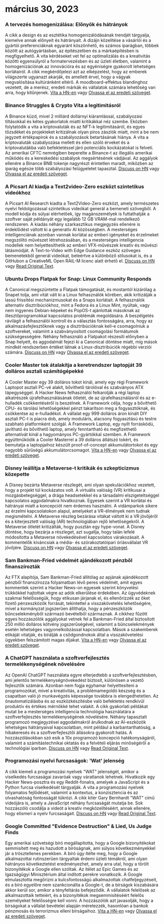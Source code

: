 
<Steps>

# március 30, 2023

### A tervezés homogenizálása: Előnyök és hátrányok

A cikk a design és az esztétika homogenizálódásának trendjét tárgyalja, kiemelve annak előnyeit és hátrányait. A dizájn közelítése a vásárlói és a gyártói preferenciáknak egyaránt köszönhető, és számos iparágban, többek között az autógyártásban, az építészetben és a márkaépítésben is megfigyelhető. A vita kérdéseket vet fel az optimalizálás és a kreativitás közötti egyensúlyról a formatervezésben és az üzleti életben, valamint a homogenizációnak az innovációra és az egyéniségre gyakorolt lehetséges korlátairól. A cikk megkérdőjelezi azt az elképzelést, hogy az emberek világszerte ugyanazt akarják, és amellett érvel, hogy a vágyak megvalósítása kultúránként eltérő. A moodboard-effektus blandinghoz vezetett, de a merész, eredeti márkák és vállalatok számára lehetőség van arra, hogy kitűnjenek.
[Vita a HN-en](http://news.ycombinator.com/item?id=35355703) vagy [Olvassa el az eredeti szöveget](https://www.alexmurrell.co.uk/articles/the-age-of-average).

### Binance Struggles & Crypto Vita a legitimitásról

A Binance küzd, mivel 2 milliárd dollárnyi kiáramlással, szabályozási tiltásokkal és kétes gyakorlatok miatti kritikákkal néz szembe. Eközben folytatódik a vita a kriptovaluták és az NFT-k legitimitásáról, és egyes tőzsdéket és projekteket kritizálnak olyan piros zászlók miatt, mint a be nem jegyzett értékpapírok és a szabályozások betartásának hiánya. A vita a kriptovaluták szabályozása mellett és ellen szóló érveket és a kriptovalutákba való befektetéssel járó potenciális kockázatokat is felveti. Az amerikai CFTC nemrégiben beperelte a Binance-t az illegális amerikai működés és a kereskedési szabályok megsértésének vádjával. Az aggályok ellenére a Binance BNB tokenje nagyrészt érintetlen maradt, miközben az iparág egésze több szabályozási felügyeletet tapasztal.
[Discuss on HN](http://news.ycombinator.com/item?id=35351805) vagy [Olvassa el az eredeti szöveget](https://www.wsj.com/articles/binance-sees-2-billion-in-outflows-as-troubles-compound-9a136e21).

### A Picsart AI kiadja a Text2video-Zero eszközt szintetikus videókhoz

A Picsart AI Research kiadta a Text2Video-Zero eszközt, amely természetes nyelvi feldolgozással szintetikus videókat generál a bemeneti szövegből. A modell kódja és súlyai elérhetőek, így magánszemélyek is futtathatják a szoftver saját példányát egy legalább 12 GB VRAM-mal rendelkező rendszeren. A kiadás néhány szarkasztikus megjegyzés ellenére is érdeklődést váltott ki a generatív AI közösségben. A mesterséges intelligenciának azonban vannak korlátai az emberi igényeket és érzelmeket megszólító művészet létrehozásában, és a mesterséges intelligencia modellek nem helyettesíthetik az emberi VFX-művészek kreatív és művészi látásmódját. A Text-to-Video with Edge Guidance eszköz szöveges bemenetekből generál videókat, beleértve a különböző stílusokat is, és a GitHubon a CreativeML Open RAIL-M licenc alatt érhető el.
[Discuss on HN](http://news.ycombinator.com/item?id=35352452) vagy [Read Original Text](https://github.com/Picsart-AI-Research/Text2Video-Zero).

### Ubuntu Drops Flatpak for Snap: Linux Community Responds

A Canonical megszüntette a Flatpak támogatását, és mostantól kizárólag a Snapet tolja, ami vitát vált ki a Linux felhasználók körében, akik kritizálják a lassú frissítési mechanizmusokat és a Snaps korlátait. A felhasználók alternatív disztribúciókhoz, mint a Fedora és a Linux Mint, nyúltak, vagy nem ingyenes Debian-képeket és PopOS-t ajánlottak másoknak az illesztőprogramokkal kapcsolatos problémák megoldására. A beszélgetés rávilágít a felhasználói kontroll és a választás fontosságára, arra, hogy az alkalmazásfejlesztőknek vagy a disztribúcióknak kell-e csomagolniuk a szoftvereket, valamint a szabványosított csomagolási formátumok szükségességére. Néhány felhasználó a Flatpakot részesíti előnyben a Snap helyett, és aggodalmát fejezi ki a Canonical döntése miatt, míg mások mindkét rendszerben értéket látnak a Linux-disztribúciók régebbi verziói számára.
[Discuss on HN](http://news.ycombinator.com/item?id=35354729) vagy [Olvassa el az eredeti szöveget](https://lwn.net/SubscriberLink/927262/6adb2350e2b0d2ce/).

### Cooler Master tok átalakítja a keretrendszer laptopját 39 dolláros asztali számítógépekké

A Cooler Master egy 39 dolláros tokot kínál, amely egy régi Framework Laptopot asztali PC-vé alakít, bővíthető tárolóval és szabványos ATX tápegységgel. A Hacker News felhasználói felkarolják a régi laptop alkatrészek újrafelhasználásának ötletét, de az újrafelhasználásról és az e-hulladék csökkentéséről is beszélnek. A Framework célja, hogy a bővíthető CPU- és tárolási lehetőségekkel pénzt takarítson meg a fogyasztóknak, és csökkentse az e-hulladékot. A vállalat egy 999 dolláros áron kínált DIY asztali PC-t is piacra dob, amely moduláris, alacsony fogyasztású és testre szabható platformként szolgál. A Framework Laptop, egy nyílt forráskódú, javítható és bővíthető laptop, amely fenntartható és megfizethető alternatívát kínál a hagyományos PC-gyártókkal szemben. A Framework együttműködik a Cooler Masterrel a 39 dolláros átlátszó tokért, és bemutatja a laptopjaihoz készült proof-of-concept akkumulátortokot és egy nagyobb sűrűségű akkumulátorcsomagot.
[Vita a HN-en](http://news.ycombinator.com/item?id=35350288) vagy [Olvassa el az eredeti szöveget](https://www.theverge.com/2023/3/23/23652939/framework-cooler-master-sff-pc-case).

### Disney leállítja a Metaverse-t kritikák és szkepticizmus közepette

A Disney bezárta Metaverse részlegét, ami olyan spekulációkhoz vezetett, hogy a projekt túl kockázatos volt. A virtuális valóság (VR) kritikusai a mozgásbetegséggel, a drága headsetekkel és a társadalmi elszigeteltséggel kapcsolatos aggodalmakra hivatkoznak. Egyesek szerint a VR korlátai és hátrányai miatt a koncepciót nem érdemes használni. A vidámparkok sikere az érzelmi kapcsolatokon alapul, amelyeket a VR-élmények nem tudnak megismételni. A Metaverse részleg bezárása vitákat váltott ki a VR jövőjéről és a kiterjesztett valóság (AR) technológiában rejlő lehetőségekről. A Metaverse ötletét kritizálták, hogy pusztán egy hype-vonat. A Disney döntése, hogy bezárja a részleget, azt sugallja, hogy talán lefelé módosította a Metaverse növekedésével kapcsolatos várakozásait. A kommentelők kíváncsiak a média- és szórakoztatóipari óriásvállalat VR jövőjére.
[Discuss on HN](http://news.ycombinator.com/item?id=35350952) vagy [Olvassa el az eredeti szöveget](https://www.wsj.com/articles/disney-eliminates-its-metaverse-division-as-part-of-companys-layoffs-plan-94b03650).

### Sam Bankman-Fried védelmét ajándékozott pénzből finanszírozták

Az FTX alapítója, Sam Bankman-Fried állítólag az apjának ajándékozott pénzből finanszírozza folyamatban lévő peres védelmét, amit egyes kommentek szerint a Hacker News-on egyesek szerint könyvelési trükkökkel hajtottak végre az adók elkerülése érdekében. Az ügyvédeknek szakmai felelősségük, hogy etikusan járjanak el, és ellenőrizzék az őket fizető pénzeszközök forrását, tekintettel a visszakövetelés lehetőségére, mivel a kormányzat jogszerűen állíthatja, hogy a pénzeszközök bűncselekményből származó bevételből származnak. A cikkhez fűzött egyes hozzászólók aggályokat vetnek fel a Bankman-Fried által biztosított 250 millió dolláros kötvény jogszerűségével, valamint a bűncselekmények esetén lehetséges vagyonelkobzással kapcsolatban. Mások a szakemberek etikáját vitatják, és bírálják a csődgondnokok által a visszakövetelési ügyekben felszámított magas díjakat.
[Vita a HN-en](http://news.ycombinator.com/item?id=35358698) vagy [Olvassa el az eredeti szöveget](https://www.forbes.com/sites/sarahemerson/2023/03/29/sam-bankman-fried-legal-fees-funded-by-alameda-money-gifted-to-father-joe-bankman/).

### A ChatGPT használata a szoftverfejlesztés termelékenységének növelésére

Az OpenAI ChatGPT használata egyre elterjedtebb a szoftverfejlesztésben, ami jelentős termelékenységnövekedést biztosít, különösen a vezető fejlesztők számára. Azonban nem fogja egyhamar helyettesíteni a programozókat, mivel a kreativitás, a problémamegoldó készség és a csapatban való jó munkavégzés képessége továbbra is elengedhetetlen. Az önautomatizálásba és az eszközkészítésbe való befektetés rendkívül produktív és értékes mérnökké tehet valakit. A cikk gyakorlati példákat mutat be a mesterséges intelligencia technológia használatára a szoftverfejlesztés termelékenységének növelésére. Néhány tapasztalt programozó megjegyzései aggodalmakról árulkodnak az AI-eszközök lehetséges hátrányaival kapcsolatban, mint például a karbantarthatóság, a hibakeresés és a szoftverfejlesztői állásokra gyakorolt hatás. A hozzászólásokban szó esik a 10x programozó koncepció hatékonyságáról, valamint a számítástechnikai oktatás és a felvételi eljárás minőségéről a technológiai iparban.
[Discuss on HN](http://news.ycombinator.com/item?id=35356054) vagy [Read Original Text](https://kadekillary.work/posts/1000x-eng/).

### Programozási nyelvi furcsaságok: 'Wat' jelenség

A cikk kiemeli a programozási nyelvek "WAT" jelenségét, amikor a viselkedés furcsaságai zavaróak vagy váratlanok lehetnek. Hivatkozik egy Hacker News-posztra és egy Reddit-fonalra, amelyek a JavaScript és a Python furcsa viselkedését tárgyalják. A vita a programozási nyelvek folyamatos fejlődését, valamint a kontextus, a konzisztencia és az olvashatóság fontosságát tükrözi. A cikk kitér Gary Bernhardt "WAT" című videójára is, amely a JavaScript néhány furcsaságát mutatja be. Sok hozzászóló csodálja a videót a kreatív megközelítéséért, annak ellenére, hogy elismeri a nyelv furcsaságait.
[Discuss on HN](http://news.ycombinator.com/item?id=35363044) vagy [Read Original Text](https://www.destroyallsoftware.com/talks/wat).

### Google Committed "Evidence Destruction" & Lied, Us Judge Finds

Egy amerikai szövetségi bíró megállapította, hogy a Google bizonyítékokat semmisített meg és hazudott a bíróságnak, ami súlyos következményekkel jár a trösztellenes perekben. A bíró úgy ítélte meg, hogy a Google alkalmazottai rutinszerűen tárgyaltak érdemi üzleti témákról, ami olyan hátrányos következtetést eredményezhet, amely arra utal, hogy a törölt bizonyítékok a Google ellen szóltak. Az ítélet az Epic Games és az Igazságügyi Minisztérium által indított perekre vonatkozik. A Google elmulasztotta megőrizni a kulcsfontosságú alkalmazottak chatfeljegyzéseit, és a bíró egyelőre nem szankcionálta a Google-t, de a bírságok kiszabására akkor kerül sor, amikor a tényfeltárás befejeződik. A vállalatok felelősek az alkalmazottaik tetteiért, és a bizonyítékok megsemmisítéséért felelős személyeket felelősségre kell vonni. A hozzászólók azt javasolják, hogy a bírságokat a vállalat bevételei alapján méretezzék, hasonlóan a bankok pénzmosás és terrorizmus elleni bírságaihoz.
[Vita a HN-en](http://news.ycombinator.com/item?id=35363095) vagy [Olvassa el az eredeti szöveget](https://storage.courtlistener.com/recap/gov.uscourts.cand.373179/gov.uscourts.cand.373179.469.0.pdf).

</Steps>
